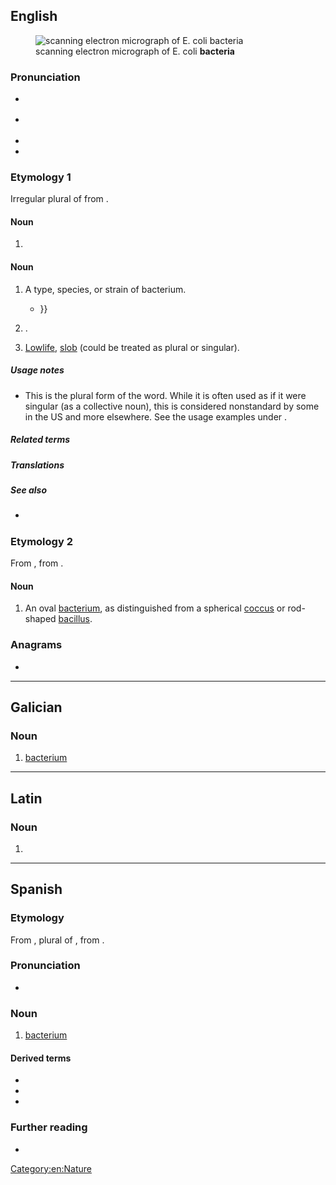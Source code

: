 {{also|Bacteria|bactéria|bacterià}}
==English==
[[Image:EscherichiaColi NIAID.jpg|thumb|scanning electron micrograph of E. coli '''bacteria''']]

===Pronunciation===
* {{a|GA}} {{IPA|en|/bækˈtɪɹ.i.ə/}}
* {{a|RP}} {{IPA|en|/bækˈtɪəɹ.ɪ.ə/}}
* {{audio|en|en-us-bacteria.ogg|Audio (US)}}
* {{rhymes|en|ɪəɹiə|s=4}}

===Etymology 1===
Irregular plural of {{m|en|bacterium}} from {{bor|en|NL.|bactēria}}.

====Noun====
{{head|en|noun form}}

# {{en-irregular plural of|bacterium|ending=a}}

====Noun====
{{en-noun}}

# {{lb|en|US}} A type, species, or strain of bacterium.
#* {{quote-book|en|2002|A.C. Panchdhari|Water Supply and Sanitary Installations|url=http://books.google.com/books?id=3PEDkIS5J_kC|edition=2nd ed.|isbn=8122412254|page=177
|passage=Anaerobic '''bacteria''' function in the absence of oxygen, where as aerobic '''bacteria''' require sunlight and also oxygen. Both these '''bacterias''' are capable of breaking down the organic matter {{...}}}}
# {{lb|en|US|proscribed}} {{alternative form of|en|bacterium}}.
# {{lb|en|pejorative|slang}} [[lowlife|Lowlife]], [[slob]] (could be treated as plural or singular).

=====Usage notes=====
* This is the plural form of the word. While it is often used as if it were singular (as a collective noun), this is considered nonstandard by some in the US and more elsewhere. See the usage examples under {{m|en|bacterium}}.

=====Related terms=====
{{col3|en
|Bacteria
|Eubacteria
|[[Archaebacteria]] / [[Archebacteria]]
|eubacteria
|[[archaebacteria]] / [[archebacteria]]
}}

=====Translations=====
{{trans-see|bacterium}}

=====See also=====
* {{l|en|culture}} {{qualifier|collective noun}}

===Etymology 2===
From {{bor|en|NL.|bactēria|}}, from {{der|en|grc|βακτηρίᾱ||rod, stick}}.

====Noun====
{{en-noun|bacteriae}} <!--sic.-->

# {{lb|en|dated|medicine}} An oval [[bacterium]], as distinguished from a spherical [[coccus]] or rod-shaped [[bacillus]].

===Anagrams===
* {{anagrams|en|a=aabceirt|Arabetic|race-bait}}

[[Category:en:Nature]]

----

==Galician==

===Noun===
{{gl-noun|f}}

# [[bacterium]]

----

==Latin==

===Noun===
{{la-noun-form|bactēria}}

# {{inflection of|la|bactērium||nom//acc//voc|p}}

----

==Spanish==

===Etymology===
From {{bor|es|NL.|bacteria}}, plural of {{m|la|bactērium}}, from {{der|es|grc|βακτήριον}}.

===Pronunciation===
* {{audio|es|LL-Q1321 (spa)-AdrianAbdulBaha-bacteria.wav|Audio (Colombia)}}

===Noun===
{{es-noun|f}}

# [[bacterium]]

====Derived terms====
* {{l|es|antibacteria}}
* {{l|es|bacterial}}
* {{l|es|bacteriano}}

===Further reading===
* {{R:DRAE}}